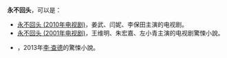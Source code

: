'''永不回头'''，可以是：

* [[永不回头_(2010年电视剧)|永不回头 (2010年电视剧)]]，姜武、闫妮、李保田主演的电视剧。
* [[永不回头_(2001年电视剧)|永不回头 (2001年电视剧)]]，王维明、朱宏嘉、左小青主演的电视剧驚悚小說。
* {{link-en|永不回頭 (小說)|Never Go Back}}，2013年[[李·查德|李·查德]]的驚悚小說。

{{disambig|Cat=四字作品消歧义}}